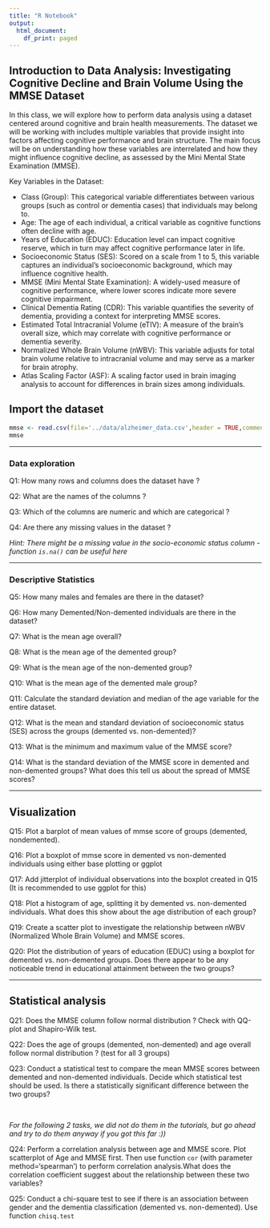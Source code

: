 ```yaml
---
title: "R Notebook"
output:
  html_document:
    df_print: paged
---
```


## Introduction to Data Analysis: Investigating Cognitive Decline and Brain Volume Using the MMSE Dataset

In this class, we will explore how to perform data analysis using a dataset centered around cognitive and brain health measurements. The dataset we will be working with includes multiple variables that provide insight into factors affecting cognitive performance and brain structure. The main focus will be on understanding how these variables are interrelated and how they might influence cognitive decline, as assessed by the Mini Mental State Examination (MMSE).

Key Variables in the Dataset:

-   Class (Group): This categorical variable differentiates between various groups (such as control or dementia cases) that individuals may belong to.
-   Age: The age of each individual, a critical variable as cognitive functions often decline with age.
-   Years of Education (EDUC): Education level can impact cognitive reserve, which in turn may affect cognitive performance later in life.
-   Socioeconomic Status (SES): Scored on a scale from 1 to 5, this variable captures an individual's socioeconomic background, which may influence cognitive health.
-   MMSE (Mini Mental State Examination): A widely-used measure of cognitive performance, where lower scores indicate more severe cognitive impairment.
-   Clinical Dementia Rating (CDR): This variable quantifies the severity of dementia, providing a context for interpreting MMSE scores.
-   Estimated Total Intracranial Volume (eTIV): A measure of the brain's overall size, which may correlate with cognitive performance or dementia severity.
-   Normalized Whole Brain Volume (nWBV): This variable adjusts for total brain volume relative to intracranial volume and may serve as a marker for brain atrophy.
-   Atlas Scaling Factor (ASF): A scaling factor used in brain imaging analysis to account for differences in brain sizes among individuals.

## Import the dataset

```r
mmse <- read.csv(file='../data/alzheimer_data.csv',header = TRUE,comment.char = '#',row.names = 1)
mmse

```

------------------------------------------------------------------------

### Data exploration

Q1: How many rows and columns does the dataset have ?

Q2: What are the names of the columns ?

Q3: Which of the columns are numeric and which are categorical ?

Q4: Are there any missing values in the dataset ?

*Hint: There might be a missing value in the socio-economic status column - function `is.na()` can be useful here*

------------------------------------------------------------------------

### Descriptive Statistics

Q5: How many males and females are there in the dataset?

Q6: How many Demented/Non-demented individuals are there in the dataset?

Q7: What is the mean age overall?

Q8: What is the mean age of the demented group?

Q9: What is the mean age of the non-demented group?

Q10: What is the mean age of the demented male group?

Q11: Calculate the standard deviation and median of the age variable for the entire dataset.

Q12: What is the mean and standard deviation of socioeconomic status (SES) across the groups (demented vs. non-demented)?

Q13: What is the minimum and maximum value of the MMSE score?

Q14: What is the standard deviation of the MMSE score in demented and non-demented groups? What does this tell us about the spread of MMSE scores?

------------------------------------------------------------------------

## Visualization

Q15: Plot a barplot of mean values of mmse score of groups (demented, nondemented).

Q16: Plot a boxplot of mmse score in demented vs non-demented individuals using either base plotting or ggplot

Q17: Add jitterplot of individual observations into the boxplot created in Q15 (It is recommended to use ggplot for this)

Q18: Plot a histogram of age, splitting it by demented vs. non-demented individuals. What does this show about the age distribution of each group?

Q19: Create a scatter plot to investigate the relationship between nWBV (Normalized Whole Brain Volume) and MMSE scores.

Q20: Plot the distribution of years of education (EDUC) using a boxplot for demented vs. non-demented groups. Does there appear to be any noticeable trend in educational attainment between the two groups?

------------------------------------------------------------------------

## Statistical analysis

Q21: Does the MMSE column follow normal distribution ? Check with QQ-plot and Shapiro-Wilk test.

Q22: Does the age of groups (demented, non-demented) and age overall follow normal distribution ? (test for all 3 groups)

Q23: Conduct a statistical test to compare the mean MMSE scores between demented and non-demented individuals. Decide which statistical test should be used. Is there a statistically significant difference between the two groups?

<br>

*For the following 2 tasks, we did not do them in the tutorials, but go ahead and try to do them anyway if you got this far :))*

Q24: Perform a correlation analysis between age and MMSE score. Plot scatterplot of Age and MMSE first. Then use function `cor` (with parameter method='spearman') to perform correlation analysis.What does the correlation coefficient suggest about the relationship between these two variables?

Q25: Conduct a chi-square test to see if there is an association between gender and the dementia classification (demented vs. non-demented). Use function `chisq.test`
